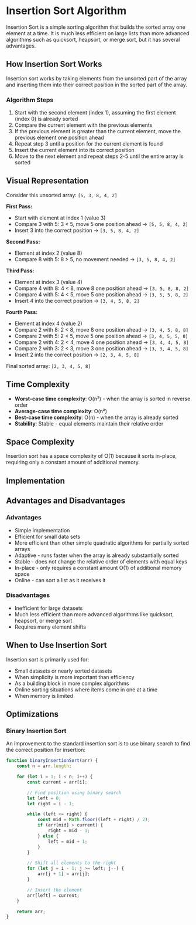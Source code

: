 
# Insertion Sort Algorithm

Insertion Sort is a simple sorting algorithm that builds the sorted array one element at a time. It is much less efficient on large lists than more advanced algorithms such as quicksort, heapsort, or merge sort, but it has several advantages.

## How Insertion Sort Works

Insertion sort works by taking elements from the unsorted part of the array and inserting them into their correct position in the sorted part of the array.

### Algorithm Steps

1. Start with the second element (index 1), assuming the first element (index 0) is already sorted
2. Compare the current element with the previous elements
3. If the previous element is greater than the current element, move the previous element one position ahead
4. Repeat step 3 until a position for the current element is found
5. Insert the current element into its correct position
6. Move to the next element and repeat steps 2-5 until the entire array is sorted

## Visual Representation

Consider this unsorted array: `[5, 3, 8, 4, 2]`

**First Pass:**

- Start with element at index 1 (value 3)
- Compare 3 with 5: 3 < 5, move 5 one position ahead → `[5, 5, 8, 4, 2]`
- Insert 3 into the correct position → `[3, 5, 8, 4, 2]`

**Second Pass:**

- Element at index 2 (value 8)
- Compare 8 with 5: 8 > 5, no movement needed → `[3, 5, 8, 4, 2]`

**Third Pass:**

- Element at index 3 (value 4)
- Compare 4 with 8: 4 < 8, move 8 one position ahead → `[3, 5, 8, 8, 2]`
- Compare 4 with 5: 4 < 5, move 5 one position ahead → `[3, 5, 5, 8, 2]`
- Insert 4 into the correct position → `[3, 4, 5, 8, 2]`

**Fourth Pass:**

- Element at index 4 (value 2)
- Compare 2 with 8: 2 < 8, move 8 one position ahead → `[3, 4, 5, 8, 8]`
- Compare 2 with 5: 2 < 5, move 5 one position ahead → `[3, 4, 5, 5, 8]`
- Compare 2 with 4: 2 < 4, move 4 one position ahead → `[3, 4, 4, 5, 8]`
- Compare 2 with 3: 2 < 3, move 3 one position ahead → `[3, 3, 4, 5, 8]`
- Insert 2 into the correct position → `[2, 3, 4, 5, 8]`

Final sorted array: `[2, 3, 4, 5, 8]`

## Time Complexity

- **Worst-case time complexity**: O(n²) - when the array is sorted in reverse order
- **Average-case time complexity**: O(n²)
- **Best-case time complexity**: O(n) - when the array is already sorted
- **Stability**: Stable - equal elements maintain their relative order

## Space Complexity

Insertion sort has a space complexity of O(1) because it sorts in-place, requiring only a constant amount of additional memory.

## Implementation

<CodeSnippet />

## Advantages and Disadvantages

### Advantages

- Simple implementation
- Efficient for small data sets
- More efficient than other simple quadratic algorithms for partially sorted arrays
- Adaptive - runs faster when the array is already substantially sorted
- Stable - does not change the relative order of elements with equal keys
- In-place - only requires a constant amount O(1) of additional memory space
- Online - can sort a list as it receives it

### Disadvantages

- Inefficient for large datasets
- Much less efficient than more advanced algorithms like quicksort, heapsort, or merge sort
- Requires many element shifts

## When to Use Insertion Sort

Insertion sort is primarily used for:

- Small datasets or nearly sorted datasets
- When simplicity is more important than efficiency
- As a building block in more complex algorithms
- Online sorting situations where items come in one at a time
- When memory is limited

## Optimizations

### Binary Insertion Sort

An improvement to the standard insertion sort is to use binary search to find the correct position for insertion:

```js
function binaryInsertionSort(arr) {
	const n = arr.length;

	for (let i = 1; i < n; i++) {
		const current = arr[i];

		// Find position using binary search
		let left = 0;
		let right = i - 1;

		while (left <= right) {
			const mid = Math.floor((left + right) / 2);
			if (arr[mid] > current) {
				right = mid - 1;
			} else {
				left = mid + 1;
			}
		}

		// Shift all elements to the right
		for (let j = i - 1; j >= left; j--) {
			arr[j + 1] = arr[j];
		}

		// Insert the element
		arr[left] = current;
	}

	return arr;
}
```

<Visualizer />
